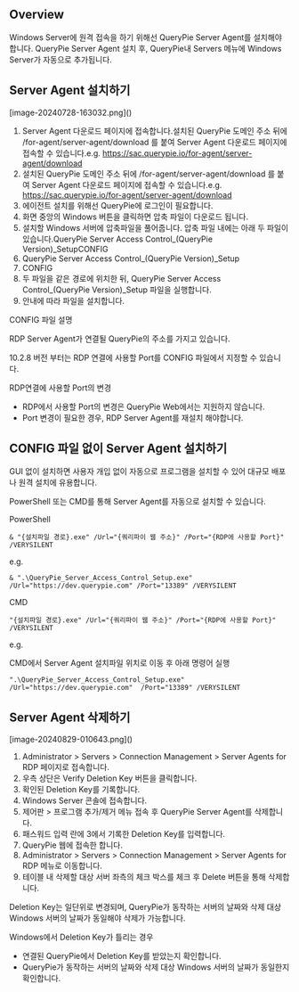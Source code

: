 ## Overview
Windows Server에 원격 접속을 하기 위해선 QueryPie Server Agent를 설치해야 합니다. QueryPie Server Agent 설치 후, QueryPie내 Servers 메뉴에 Windows Server가 자동으로 추가됩니다.

## Server Agent 설치하기
<p align="center">
<div>[image-20240728-163032.png]()</div>
</p>

1. Server Agent 다운로드 페이지에 접속합니다.설치된 QueryPie 도메인 주소 뒤에 /for-agent/server-agent/download 를 붙여 Server Agent 다운로드 페이지에 접속할 수 있습니다.e.g. https://sac.querypie.io/for-agent/server-agent/download
  1. 설치된 QueryPie 도메인 주소 뒤에 /for-agent/server-agent/download 를 붙여 Server Agent 다운로드 페이지에 접속할 수 있습니다.e.g. https://sac.querypie.io/for-agent/server-agent/download
2. 에이전트 설치를 위해선 QueryPie에 로그인이 필요합니다.
3. 화면 중앙의 Windows 버튼을 클릭하면 압축 파일이 다운로드 됩니다.
4. 설치할 Windows 서버에 압축파일을 풀어줍니다. 압축 파일 내에는 아래 두 파일이 있습니다.QueryPie Server Access Control_(QueryPie Version)_SetupCONFIG
  1. QueryPie Server Access Control_(QueryPie Version)_Setup
  2. CONFIG
5. 두 파일을 같은 경로에 위치한 뒤, QueryPie Server Access Control_(QueryPie Version)_Setup 파일을 실행합니다.
6. 안내에 따라 파일을 설치합니다.

CONFIG 파일 설명

RDP Server Agent가 연결될 QueryPie의 주소를 가지고 있습니다.

10.2.8 버전 부터는 RDP 연결에 사용할 Port를 CONFIG 파일에서 지정할 수 있습니다.

RDP연결에 사용할 Port의 변경

* RDP에서 사용할 Port의 변경은 QueryPie Web에서는 지원하지 않습니다.
* Port 변경이 필요한 경우, RDP Server Agent를 재설치 해야합니다.

## CONFIG 파일 없이 Server Agent 설치하기
GUI 없이 설치하면 사용자 개입 없이 자동으로 프로그램을 설치할 수 있어 대규모 배포나 원격 설치에 유용합니다.

PowerShell 또는 CMD를 통해 Server Agent를 자동으로 설치할 수 있습니다.

PowerShell

```
& "{설치파일 경로}.exe" /Url="{쿼리파이 웹 주소}" /Port="{RDP에 사용할 Port}" /VERYSILENT
```

e.g.

```
& ".\QueryPie_Server_Access_Control_Setup.exe" /Url="https://dev.querypie.com" /Port="13389" /VERYSILENT
```

CMD

```
"{설치파일 경로}.exe" /Url="{쿼리파이 웹 주소}" /Port="{RDP에 사용할 Port}" /VERYSILENT
```

e.g.

CMD에서 Server Agent 설치파일 위치로 이동 후 아래 명령어 실행

```
".\QueryPie_Server_Access_Control_Setup.exe" /Url="https://dev.querypie.com"  /Port="13389" /VERYSILENT
```

##  Server Agent 삭제하기
<p align="center">
<div>[image-20240829-010643.png]()</div>
</p>

1. Administrator > Servers > Connection Management > Server Agents for RDP 페이지로 접속합니다.
2. 우측 상단은 Verify Deletion Key 버튼을 클릭합니다.
3. 확인된 Deletion Key를 기록합니다.
4. Windows Server 콘솔에 접속합니다.
5. 제어판 > 프로그램 추가/제거 메뉴 접속 후 QueryPie Server Agent를 삭제합니다.
6. 패스워드 입력 란에 3에서 기록한 Deletion Key를 입력합니다.
7. QueryPie 웹에 접속한 합니다.
8. Administrator > Servers > Connection Management > Server Agents for RDP 메뉴로 이동합니다.
9. 테이블 내 삭제할 대상 서버 좌측의 체크 박스를 체크 후 Delete 버튼을 통해 삭제합니다.

Deletion Key는 일단위로 변경되며, QueryPie가 동작하는 서버의 날짜와 삭제 대상 Windows 서버의 날짜가 동일해야 삭제가 가능합니다.

Windows에서 Deletion Key가 틀리는 경우

* 연결된 QueryPie에서 Deletion Key를 받았는지 확인합니다.
* QueryPie가 동작하는 서버의 날짜와 삭제 대상 Windows 서버의 날짜가 동일한지 확인합니다.
